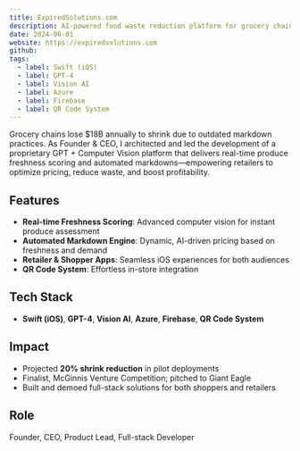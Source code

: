 ```yaml
---
title: ExpiredSolutions.com
description: AI-powered food waste reduction platform for grocery chains.
date: 2024-06-01
website: https://expiredsolutions.com
github: 
tags:
  - label: Swift (iOS)
  - label: GPT-4
  - label: Vision AI
  - label: Azure
  - label: Firebase
  - label: QR Code System
---
```


Grocery chains lose $18B annually to shrink due to outdated markdown practices. As Founder & CEO, I architected and led the development of a proprietary GPT + Computer Vision platform that delivers real-time produce freshness scoring and automated markdowns—empowering retailers to optimize pricing, reduce waste, and boost profitability.

## Features

- **Real-time Freshness Scoring**: Advanced computer vision for instant produce assessment
- **Automated Markdown Engine**: Dynamic, AI-driven pricing based on freshness and demand
- **Retailer & Shopper Apps**: Seamless iOS experiences for both audiences
- **QR Code System**: Effortless in-store integration

## Tech Stack

- **Swift (iOS)**, **GPT-4**, **Vision AI**, **Azure**, **Firebase**, **QR Code System**

## Impact

- Projected **20% shrink reduction** in pilot deployments
- Finalist, McGinnis Venture Competition; pitched to Giant Eagle
- Built and demoed full-stack solutions for both shoppers and retailers

## Role

Founder, CEO, Product Lead, Full-stack Developer
